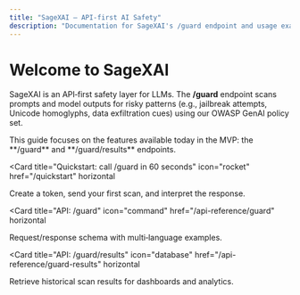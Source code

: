 ```yaml
---
title: "SageXAI — API-first AI Safety"
description: "Documentation for SageXAI's /guard endpoint and usage examples."
---
```



# Welcome to SageXAI

SageXAI is an API‑first safety layer for LLMs. The **/guard** endpoint scans prompts and model outputs for risky patterns (e.g., jailbreak attempts, Unicode homoglyphs, data exfiltration cues) using our OWASP GenAI policy set.

<Callout>
This guide focuses on the features available today in the MVP: the **/guard** and **/guard/results** endpoints.
</Callout>

<Card
  title="Quickstart: call /guard in 60 seconds"
  icon="rocket"
  href="/quickstart"
  horizontal
>
  Create a token, send your first scan, and interpret the response.
</Card>

<Card
  title="API: /guard"
  icon="command"
  href="/api-reference/guard"
  horizontal
>
  Request/response schema with multi‑language examples.
</Card>

<Card
  title="API: /guard/results"
  icon="database"
  href="/api-reference/guard-results"
  horizontal
>
  Retrieve historical scan results for dashboards and analytics.
</Card>